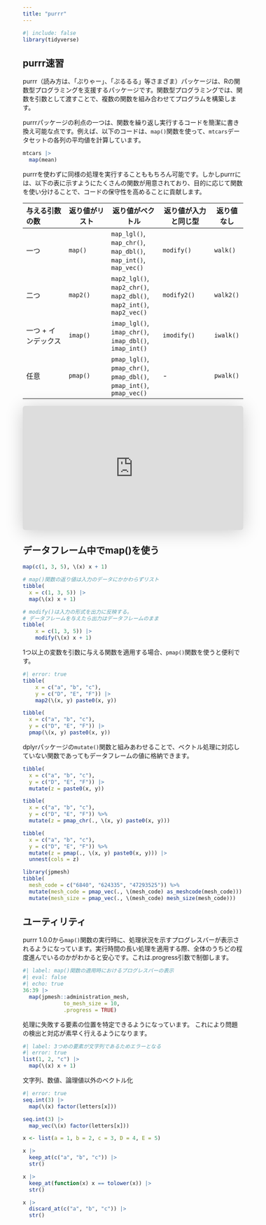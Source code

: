 ```yaml
---
title: "purrr"
---
```


```r
#| include: false
library(tidyverse)
```

## purrr速習

purrr（読み方は、「ぷりゃー」、「ぷるるる」等さまざま）パッケージは、Rの関数型プログラミングを支援するパッケージです。関数型プログラミングでは、関数を引数として渡すことで、複数の関数を組み合わせてプログラムを構築します。

purrrパッケージの利点の一つは、関数を繰り返し実行するコードを簡潔に書き換え可能な点です。例えば、以下のコードは、`map()`関数を使って、`mtcars`データセットの各列の平均値を計算しています。

```r
mtcars |> 
  map(mean)
```

purrrを使わずに同様の処理を実行することももちろん可能です。しかしpurrrには、以下の表に示すようにたくさんの関数が用意されており、目的に応じて関数を使い分けることで、コードの保守性を高めることに貢献します。

| 与える引数の数 | 返り値がリスト | 返り値がベクトル | 返り値が入力と同じ型 | 返り値なし |
|:---------------|----------------|--------------------|--------------------|------------|
| 一つ | `map()` | `map_lgl()`, `map_chr()`, `map_dbl()`, `map_int()`, `map_vec()` | `modify()` | `walk()` |
| 二つ | `map2()` | `map2_lgl()`, `map2_chr()`, `map2_dbl()`, `map2_int()`, `map2_vec()` | `modify2()` | `walk2()` |
| 一つ + インデックス | `imap()` | `imap_lgl()`, `imap_chr()`, `imap_dbl()`, `imap_int()` | `imodify()` | `iwalk()` |
| 任意 | `pmap()` | `pmap_lgl()`, `pmap_chr()`, `pmap_dbl()`, `pmap_int()`, `pmap_vec()` | - | `pwalk()` |

<iframe class="speakerdeck-iframe" frameborder="0" src="https://speakerdeck.com/player/5708cd12bda44525920301cab836e0a8" title="そろそろ手を出すpurrr / nekosky" allowfullscreen="true" style="border: 0px; background: padding-box rgba(0, 0, 0, 0.1); margin: 0px; padding: 0px; border-radius: 6px; box-shadow: rgba(0, 0, 0, 0.2) 0px 5px 40px; width: 100%; height: auto; aspect-ratio: 560 / 315;" data-ratio="1.7777777777777777"></iframe>

## データフレーム中でmap()を使う

```r
map(c(1, 3, 5), \(x) x + 1)
```

```r
# map()関数の返り値は入力のデータにかかわらずリスト
tibble(
  x = c(1, 3, 5)) |>
  map(\(x) x + 1)

# modify()は入力の形式を出力に反映する。
# データフレームを与えたら出力はデータフレームのまま
tibble(
    x = c(1, 3, 5)) |>
    modify(\(x) x + 1)
```

1つ以上の変数を引数に与える関数を適用する場合、`pmap()`関数を使うと便利です。

```r
#| error: true
tibble(
    x = c("a", "b", "c"),
    y = c("D", "E", "F")) |> 
    map2(\(x, y) paste0(x, y))
```


```r
tibble(
  x = c("a", "b", "c"),
  y = c("D", "E", "F")) |> 
  pmap(\(x, y) paste0(x, y))
```

dplyrパッケージの`mutate()`関数と組みあわせることで、ベクトル処理に対応していない関数であってもデータフレームの値に格納できます。

```r
tibble(
  x = c("a", "b", "c"),
  y = c("D", "E", "F")) |> 
  mutate(z = paste0(x, y))

tibble(
  x = c("a", "b", "c"),
  y = c("D", "E", "F")) %>%
  mutate(z = pmap_chr(., \(x, y) paste0(x, y)))

tibble(
  x = c("a", "b", "c"),
  y = c("D", "E", "F")) %>%
  mutate(z = pmap(., \(x, y) paste0(x, y))) |> 
  unnest(cols = z)
```

```r
library(jpmesh)
tibble(
  mesh_code = c("6840", "624335", "47293525")) %>% 
  mutate(mesh_code = pmap_vec(., \(mesh_code) as_meshcode(mesh_code))) %>%
  mutate(mesh_size = pmap_vec(., \(mesh_code) mesh_size(mesh_code)))
```

## ユーティリティ

purrr 1.0.0から`map()`関数の実行時に、処理状況を示すプログレスバーが表示されるようになっています。実行時間の長い処理を適用する際、全体のうちどの程度進んでいるのかがわかると安心です。これは.progress引数で制御します。

```r
#| label: map()関数の適用時におけるプログレスバーの表示
#| eval: false
#| echo: true
36:39 |> 
  map(jpmesh::administration_mesh, 
             to_mesh_size = 10, 
             .progress = TRUE)
```

処理に失敗する要素の位置を特定できるようになっています。
これにより問題の検出と対応が素早く行えるようになります。

```r
#| label: 3つめの要素が文字列であるためエラーとなる
#| error: true
list(1, 2, "c") |> 
  map(\(x) x + 1)
```

文字列、数値、論理値以外のベクトル化

```r
#| error: true
seq.int(3) |> 
  map(\(x) factor(letters[x]))
```

```r
seq.int(3) |> 
  map_vec(\(x) factor(letters[x]))
```

```r
x <- list(a = 1, b = 2, c = 3, D = 4, E = 5)

x |> 
  keep_at(c("a", "b", "c")) |> 
  str()

x |> 
  keep_at(function(x) x == tolower(x)) |> 
  str()

x |> 
  discard_at(c("a", "b", "c")) |> 
  str()
```
